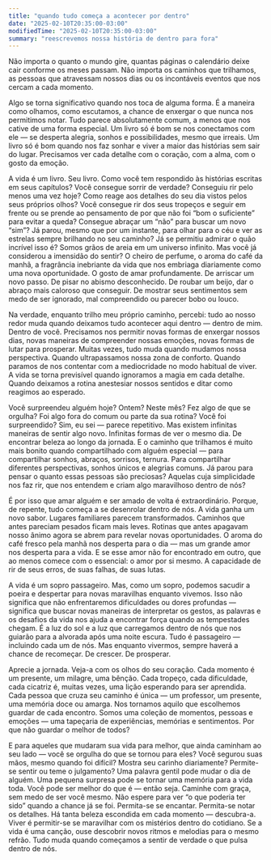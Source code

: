 ```yaml
---
title: "quando tudo começa a acontecer por dentro"
date: "2025-02-10T20:35:00-03:00"
modifiedTime: "2025-02-10T20:35:00-03:00"
summary: "reescrevemos nossa história de dentro para fora"
---
```


Não importa o quanto o mundo gire, quantas páginas o calendário deixe cair conforme os meses passam. Não importa os caminhos que trilhamos, as pessoas que atravessam nossos dias ou os incontáveis eventos que nos cercam a cada momento.

Algo se torna significativo quando nos toca de alguma forma. É a maneira como olhamos, como escutamos, a chance de enxergar o que nunca nos permitimos notar. Tudo parece absolutamente comum, a menos que nos cative de uma forma especial. Um livro só é bom se nos conectamos com ele — se desperta alegria, sonhos e possibilidades, mesmo que irreais. Um livro só é bom quando nos faz sonhar e viver a maior das histórias sem sair do lugar. Precisamos ver cada detalhe com o coração, com a alma, com o gosto da emoção.

A vida é um livro. Seu livro. Como você tem respondido às histórias escritas em seus capítulos? Você consegue sorrir de verdade? Conseguiu rir pelo menos uma vez hoje? Como reage aos detalhes do seu dia vistos pelos seus próprios olhos? Você consegue rir dos seus tropeços e seguir em frente ou se prende ao pensamento de por que não foi “bom o suficiente” para evitar a queda? Consegue abraçar um “não” para buscar um novo “sim”? Já parou, mesmo que por um instante, para olhar para o céu e ver as estrelas sempre brilhando no seu caminho? Já se permitiu admirar o quão incrível isso é? Somos grãos de areia em um universo infinito. Mas você já considerou a imensidão do sentir? O cheiro de perfume, o aroma do café da manhã, a fragrância inebriante da vida que nos embriaga diariamente como uma nova oportunidade. O gosto de amar profundamente. De arriscar um novo passo. De pisar no abismo desconhecido. De roubar um beijo, dar o abraço mais caloroso que conseguir. De mostrar seus sentimentos sem medo de ser ignorado, mal compreendido ou parecer bobo ou louco.

Na verdade, enquanto trilho meu próprio caminho, percebi: tudo ao nosso redor muda quando deixamos tudo acontecer aqui dentro — dentro de mim. Dentro de você. Precisamos nos permitir novas formas de enxergar nossos dias, novas maneiras de compreender nossas emoções, novas formas de lutar para prosperar. Muitas vezes, tudo muda quando mudamos nossa perspectiva. Quando ultrapassamos nossa zona de conforto. Quando paramos de nos contentar com a mediocridade no modo habitual de viver. A vida se torna previsível quando ignoramos a magia em cada detalhe. Quando deixamos a rotina anestesiar nossos sentidos e ditar como reagimos ao esperado.

Você surpreendeu alguém hoje? Ontem? Neste mês? Fez algo de que se orgulha? Foi algo fora do comum ou parte da sua rotina? Você foi surpreendido? Sim, eu sei — parece repetitivo. Mas existem infinitas maneiras de sentir algo novo. Infinitas formas de ver o mesmo dia. De encontrar beleza ao longo da jornada. E o caminho que trilhamos é muito mais bonito quando compartilhado com alguém especial — para compartilhar sonhos, abraços, sorrisos, ternura. Para compartilhar diferentes perspectivas, sonhos únicos e alegrias comuns. Já parou para pensar o quanto essas pessoas são preciosas? Aquelas cuja simplicidade nos faz rir, que nos entendem e criam algo maravilhoso dentro de nós?

É por isso que amar alguém e ser amado de volta é extraordinário. Porque, de repente, tudo começa a se desenrolar dentro de nós. A vida ganha um novo sabor. Lugares familiares parecem transformados. Caminhos que antes pareciam pesados ficam mais leves. Rotinas que antes apagavam nosso ânimo agora se abrem para revelar novas oportunidades. O aroma do café fresco pela manhã nos desperta para o dia — mas um grande amor nos desperta para a vida. E se esse amor não for encontrado em outro, que ao menos comece com o essencial: o amor por si mesmo. A capacidade de rir de seus erros, de suas falhas, de suas lutas.

A vida é um sopro passageiro. Mas, como um sopro, podemos sacudir a poeira e despertar para novas maravilhas enquanto vivemos. Isso não significa que não enfrentaremos dificuldades ou dores profundas — significa que buscar novas maneiras de interpretar os gestos, as palavras e os desafios da vida nos ajuda a encontrar força quando as tempestades chegam. É a luz do sol e a luz que carregamos dentro de nós que nos guiarão para a alvorada após uma noite escura. Tudo é passageiro — incluindo cada um de nós. Mas enquanto vivermos, sempre haverá a chance de recomeçar. De crescer. De prosperar.

Aprecie a jornada. Veja-a com os olhos do seu coração. Cada momento é um presente, um milagre, uma bênção. Cada tropeço, cada dificuldade, cada cicatriz é, muitas vezes, uma lição esperando para ser aprendida. Cada pessoa que cruza seu caminho é única — um professor, um presente, uma memória doce ou amarga. Nos tornamos aquilo que escolhemos guardar de cada encontro. Somos uma coleção de momentos, pessoas e emoções — uma tapeçaria de experiências, memórias e sentimentos. Por que não guardar o melhor de todos?

E para aqueles que mudaram sua vida para melhor, que ainda caminham ao seu lado — você se orgulha do que se tornou para eles? Você segurou suas mãos, mesmo quando foi difícil? Mostra seu carinho diariamente? Permite-se sentir ou teme o julgamento? Uma palavra gentil pode mudar o dia de alguém. Uma pequena surpresa pode se tornar uma memória para a vida toda. Você pode ser melhor do que é — então seja. Caminhe com graça, sem medo de ser você mesmo. Não espere para ver “o que poderia ter sido” quando a chance já se foi. Permita-se se encantar. Permita-se notar os detalhes. Há tanta beleza escondida em cada momento — descubra-a. Viver é permitir-se se maravilhar com os mistérios dentro do cotidiano. Se a vida é uma canção, ouse descobrir novos ritmos e melodias para o mesmo refrão. Tudo muda quando começamos a sentir de verdade o que pulsa dentro de nós.
